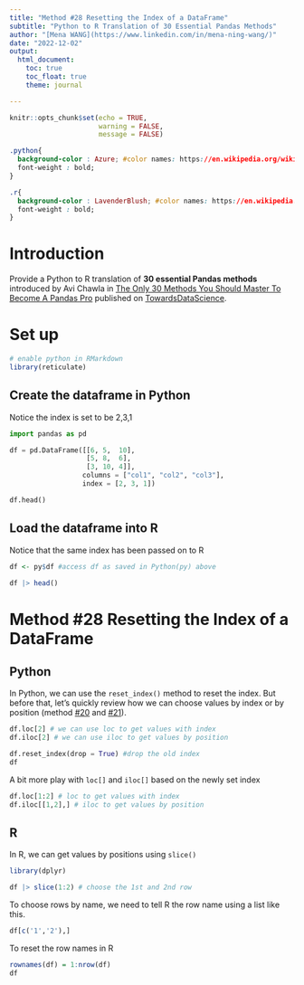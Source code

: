 ```yaml
---
title: "Method #28 Resetting the Index of a DataFrame"
subtitle: "Python to R Translation of 30 Essential Pandas Methods"
author: "[Mena WANG](https://www.linkedin.com/in/mena-ning-wang/)"
date: "2022-12-02"
output: 
  html_document:
    toc: true
    toc_float: true
    theme: journal

---
```


```r
knitr::opts_chunk$set(echo = TRUE,
                      warning = FALSE,
                      message = FALSE)
```


```css

.python{
  background-color : Azure; #color names: https://en.wikipedia.org/wiki/Web_colors
  font-weight : bold;
}

.r{
  background-color : LavenderBlush; #color names: https://en.wikipedia.org/wiki/Web_colors
  font-weight : bold;
}

```

# Introduction

Provide a Python to R translation of **30 essential Pandas methods** introduced by Avi Chawla in [The Only 30 Methods You Should Master To Become A Pandas Pro](https://towardsdatascience.com/the-only-30-methods-you-should-master-to-become-a-pandas-pro-749795084bb2) published on [TowardsDataScience](https://towardsdatascience.com/).

# Set up

```r
# enable python in RMarkdown
library(reticulate)

```

## Create the dataframe in Python

Notice the index is set to be 2,3,1

```python
import pandas as pd

df = pd.DataFrame([[6, 5,  10], 
                   [5, 8,  6], 
                   [3, 10, 4]], 
                  columns = ["col1", "col2", "col3"],
                  index = [2, 3, 1])

df.head()

```

## Load the dataframe into R

Notice that the same index has been passed on to R

```r
df <- py$df #access df as saved in Python(py) above

df |> head()

```


# Method #28 Resetting the Index of a DataFrame

## Python

In Python, we can use the `reset_index()` method to reset the index. But before that, let's quickly review how we can choose values by index or by position (method [#20](method20-filtering-a-dataframe3-select-by-label.html) and [#21](method21-filtering-a-dataframe4-select-by-position.html)).


```python
df.loc[2] # we can use loc to get values with index
df.iloc[2] # we can use iloc to get values by position

df.reset_index(drop = True) #drop the old index
df
```

A bit more play with `loc[]` and `iloc[]` based on the newly set index

```python
df.loc[1:2] # loc to get values with index
df.iloc[[1,2],] # iloc to get values by position
```

## R

In R, we can get values by positions using `slice()`

```r
library(dplyr)

df |> slice(1:2) # choose the 1st and 2nd row

```

To choose rows by name, we need to tell R the row name using a list like this.

```r

df[c('1','2'),]

```

To reset the row names in R

```r

rownames(df) = 1:nrow(df)
df

```

